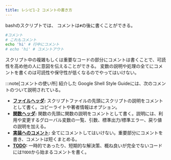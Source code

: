 ```yaml
---
title: レシピ1-2 コメントの書き方
---
```


bashのスクリプトでは、 コメントは`#`の後に書くことができる。

```bash
#コメント
# これもコメント
echo 'hi' # 行中にコメント
# echo 'hi' # コメントアウト
```
スクリプト中の複雑もしくは重要なコードの部分にコメントは書くことで、可読性を高め他の人に意図を伝えることができる。
変数の説明や処理の全てにコメントを書くのは可読性や保守性が低くなるのでやってはいけない。

:::note[コメントの使い所]
紹介した Google Shell Style Guideには、次のコメントのついて説明されている。
- **[ファイルヘッダ](https://google.github.io/styleguide/shellguide.html#file-header):** スクリプトファイルの先頭にスクリプトの説明をコメントとして書く。コピーライトや著者情報はオプション。
- **[関数ヘッダ](https://google.github.io/styleguide/shellguide.html#function-comments):** 関数の先頭に関数の説明をコメントとして書く。説明には、利用や変更するグローバル変数の一覧、引数、標準出力/標準エラー、戻り値の説明を加える。
- **[実装へのコメント](https://google.github.io/styleguide/shellguide.html#implementation-comments):** 全てにコメントしてはいけない。重要部分にコメントを書き、コメントは短くまとめる。
- **[TODO](https://google.github.io/styleguide/shellguide.html#todo-comments):** 一時的であったり、短期的な解決策、概ね良いが完全でないコードには`TODO`から始まるコメントを書く。
